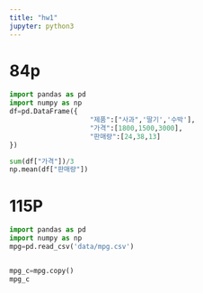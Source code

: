 ```yaml
---
title: "hw1"
jupyter: python3
---
```


# 84p 

```python
import pandas as pd
import numpy as np
df=pd.DataFrame({
                    "제품":["사과",'딸기','수박'],
                    "가격":[1800,1500,3000],
                    "판매량":[24,38,13]
})

sum(df["가격"])/3
np.mean(df["판매량"])

```
# 115P


```python
import pandas as pd
import numpy as np
mpg=pd.read_csv('data/mpg.csv')


mpg_c=mpg.copy()
mpg_c




```

